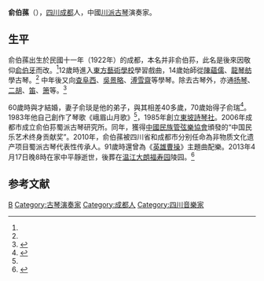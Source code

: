 '''俞伯蓀'''（{{bd|1922年||2013年|4月17日|catIdx=Yu}}），[[四川|四川]][[成都|成都]]人，中國[[川派古琴|川派]][[古琴|古琴]]演奏家。

==生平==
俞伯蓀出生於民國十一年（1922年）的成都，本名并非俞伯荪，此名是後來因敬仰[[俞伯牙|俞伯牙]]而改。<ref name="華西報"/>12歲時進入[[東方藝術學校|東方藝術學校]]學習戲曲，14歲始師從[[陳蘊儒|陳蘊儒]]、[[龍琴舫|龍琴舫]]學古琴。<ref name="成都晚報"/> 中年後又向[[查阜西|查阜西]]、[[吳景略|吳景略]]、[[溥雪齋|溥雪齋]]等學琴。除去古琴外，亦通[[扬琴|扬琴]]、[[二胡|二胡]]、[[笛|笛]]、[[箫|箫]]等。<ref name="華西報">{{Cite web|url=http://www.wccdaily.com.cn/shtml/hxdsb/20130419/89639.shtml|title=92岁古琴泰斗俞伯荪仙逝|accessdate=2014-07-15|work=|publisher=[[華西報|華西報]]|date=2013-04-19|deadurl=yes|archiveurl=https://web.archive.org/web/20130428000143/http://www.wccdaily.com.cn/shtml/hxdsb/20130419/89639.shtml|archivedate=2013-04-28}}</ref>

60歲時與才結婚，妻子俞琰是他的弟子，與其相差40多歲，70歲始得子俞瑞<ref name="成都日報">{{Cite web|url=http://www.cdrb.com.cn/html/2013-04/19/content_1831791.htm|title=古琴大师俞伯荪仙逝 妻子抚琴悼念|accessdate=2014-07-15|work=|publisher=[[成都日報|成都日報]]|date=2013-04-19|deadurl=yes|archiveurl=https://web.archive.org/web/20140817023638/http://www.cdrb.com.cn/html/2013-04/19/content_1831791.htm|archivedate=2014-08-17}}</ref>。1983年他自己創作了琴歌《峨眉山月歌》<ref name="華西報"/>，1985年創立[[東坡詩琴社|東坡詩琴社]]。2006年成都市成立俞伯荪蜀派古琴研究所。同年，獲得[[中國民族管弦樂協會|中國民族管弦樂協會]]頒發的“中国民乐艺术终身贡献奖”。2010年，俞伯蓀被四川省和成都市分别任命為非物质文化遗产项目蜀派古琴代表性传承人。91歲時還曾為《[[英雄曹操|英雄曹操]]》主題曲配樂。2013年4月17日晚8時在家中平靜逝世，後葬在[[温江|温江]][[大朗福寿园|大朗福寿园]]陵园。<ref name="成都晚報">{{Cite web |url=http://www.cdwb.com.cn/html/2013-04/19/content_1831936.htm |title=睡梦中辞世 古琴大师俞伯荪安详地走了 |accessdate=2014-07-15 |work= |publisher=[[成都晚報|成都晚報]] |date=2013-04-19 |archive-url=https://web.archive.org/web/20150923201409/http://www.cdwb.com.cn/html/2013-04/19/content_1831936.htm |archive-date=2015-09-23 |dead-url=yes }}</ref>

== 参考文献 ==
{{reflist}}

[[Category:俞姓|B]]
[[Category:古琴演奏家|Category:古琴演奏家]]
[[Category:成都人|Category:成都人]]
[[Category:四川音樂家|Category:四川音樂家]]
